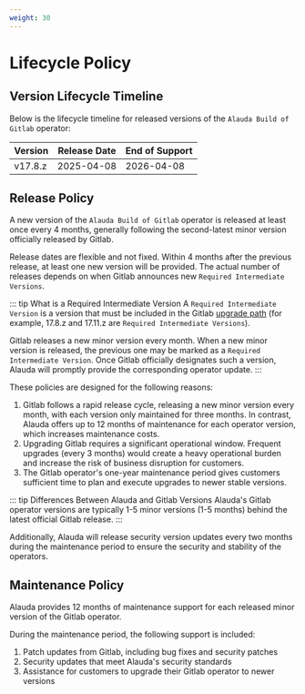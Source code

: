```yaml
---
weight: 30
---
```


# Lifecycle Policy

## Version Lifecycle Timeline

Below is the lifecycle timeline for released versions of the `Alauda Build of Gitlab` operator:

| Version | Release Date | End of Support |
| ------- | ------------ | -------------- |
| v17.8.z  | 2025-04-08   | 2026-04-08     |

## Release Policy

A new version of the `Alauda Build of Gitlab` operator is released at least once every 4 months, generally following the second-latest minor version officially released by Gitlab.

Release dates are flexible and not fixed. Within 4 months after the previous release, at least one new version will be provided. The actual number of releases depends on when Gitlab announces new `Required Intermediate Versions`.

::: tip What is a Required Intermediate Version
A `Required Intermediate Version` is a version that must be included in the Gitlab [upgrade path](https://gitlab-com.gitlab.io/support/toolbox/upgrade-path/?current=17.8.5) (for example, 17.8.z and 17.11.z are `Required Intermediate Versions`).

Gitlab releases a new minor version every month. When a new minor version is released, the previous one may be marked as a `Required Intermediate Version`. Once Gitlab officially designates such a version, Alauda will promptly provide the corresponding operator update.
:::

These policies are designed for the following reasons:

1. Gitlab follows a rapid release cycle, releasing a new minor version every month, with each version only maintained for three months. In contrast, Alauda offers up to 12 months of maintenance for each operator version, which increases maintenance costs.
2. Upgrading Gitlab requires a significant operational window. Frequent upgrades (every 3 months) would create a heavy operational burden and increase the risk of business disruption for customers.
3. The Gitlab operator's one-year maintenance period gives customers sufficient time to plan and execute upgrades to newer stable versions.

::: tip Differences Between Alauda and Gitlab Versions
    Alauda's Gitlab operator versions are typically 1-5 minor versions (1-5 months) behind the latest official Gitlab release.
:::

Additionally, Alauda will release security version updates every two months during the maintenance period to ensure the security and stability of the operators.

## Maintenance Policy

Alauda provides 12 months of maintenance support for each released minor version of the Gitlab operator.

During the maintenance period, the following support is included:

1. Patch updates from Gitlab, including bug fixes and security patches
2. Security updates that meet Alauda's security standards
3. Assistance for customers to upgrade their Gitlab operator to newer versions

